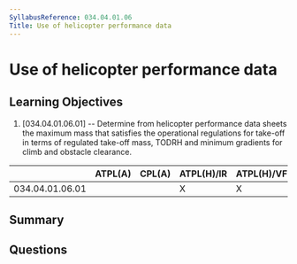 ```yaml
---
SyllabusReference: 034.04.01.06
Title: Use of helicopter performance data
---
```


# Use of helicopter performance data

## Learning Objectives

1. [034.04.01.06.01] -- Determine from helicopter performance data sheets the
   maximum mass that satisfies the operational regulations for take-off in terms
   of regulated take-off mass, TODRH and minimum gradients for climb and
   obstacle clearance.

|                 | ATPL(A) | CPL(A) | ATPL(H)/IR | ATPL(H)/VFR | CPL(H) | IR  | CBIR(A) |
| --------------- | ------- | ------ | ---------- | ----------- | ------ | --- | ------- |
| 034.04.01.06.01 |         |        | X          | X           |        |     |         |

## Summary

## Questions
